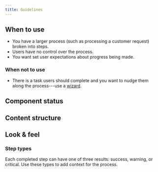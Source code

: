 ```yaml
---
title: Guidelines
---
```


<ReactExample exampleId="Timeline-default" />

## When to use

- You have a larger process (such as processing a customer request) broken into steps.
- Users have no control over the process.
- You want set user expectations about progress being made.

### When not to use

- There is a task users should complete and you want to nudge them along the process---use a
  [wizard](/components/progress-indicators/wizard/).

## Component status

<ComponentStatus component="Timeline" />

## Content structure

<FigmaFile
  file="4QJZqvBvRrLu6t9mwObCkA"
  node="821%3A0"
  alt="Type indicator: shows the result of completed steps; label: sets the context for the step and works best when short; sub-label: adds additional context for the step; step content: describes the step in detail."
/>

## Look & feel

### Step types

Each completed step can have one of three results: success, warning, or critical.
Use these types to add context for the process.

<ReactExample exampleId="Timeline-step_types" />
